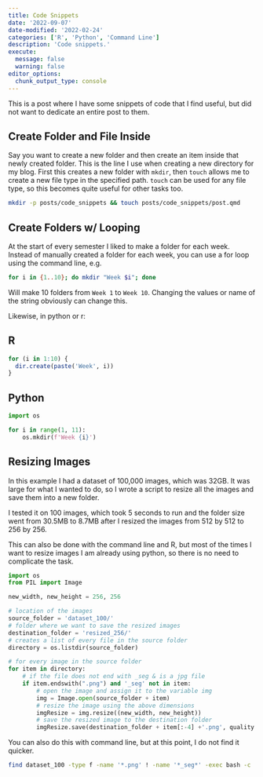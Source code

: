 ```yaml
---
title: Code Snippets
date: '2022-09-07'
date-modified: '2022-02-24'
categories: ['R', 'Python', 'Command Line']
description: 'Code snippets.'
execute: 
  message: false
  warning: false
editor_options: 
  chunk_output_type: console
---
```


This is a post where I have some snippets of code that I find useful, but did not want to dedicate an entire post to them.

## Create Folder and File Inside

Say you want to create a new folder and then create an item inside that newly created folder. This is the line I use when creating a new directory for my blog. First this creates a new folder with `mkdir`, then `touch` allows me to create a new file type in the specified path. `touch` can be used for any file type, so this becomes quite useful for other tasks too.

```bash
mkdir -p posts/code_snippets && touch posts/code_snippets/post.qmd
```

## Create Folders w/ Looping

At the start of every semester I liked to make a folder for each week. Instead of manually created a folder for each week, you can use a for loop using the command line, e.g. 

```bash
for i in {1..10}; do mkdir "Week $i"; done
```

Will make 10 folders from `Week 1` to `Week 10`. Changing the values or name of the string obviously can change this. 

Likewise, in python or r:

::: panel-tabset
## R

```r
for (i in 1:10) {
  dir.create(paste('Week', i))
}
```

## Python

```python
import os

for i in range(1, 11):
    os.mkdir(f'Week {i}')
```
:::

## Resizing Images

In this example I had a dataset of 100,000 images, which was 32GB. It was large for what I wanted to do, so I wrote a script to resize all the images and save them into a new folder. 

I tested it on 100 images, which took 5 seconds to run and the folder size went from 30.5MB to 8.7MB after I resized the images from 512 by 512 to 256 by 256.

::: {.column-margin}
This can also be done with the command line and R, but most of the times I want to resize images I am already using python, so there is no need to complicate the task. 
:::

```python
import os
from PIL import Image

new_width, new_height = 256, 256

# location of the images
source_folder = 'dataset_100/'
# folder where we want to save the resized images
destination_folder = 'resized_256/'
# creates a list of every file in the source folder
directory = os.listdir(source_folder)

# for every image in the source folder    
for item in directory:
    # if the file does not end with _seg & is a jpg file
    if item.endswith(".png") and '_seg' not in item:
        # open the image and assign it to the variable img
        img = Image.open(source_folder + item)
        # resize the image using the above dimensions
        imgResize = img.resize((new_width, new_height))
        # save the resized image to the destination folder
        imgResize.save(destination_folder + item[:-4] +'.png', quality = 90)
```

You can also do this with command line, but at this point, I do not find it quicker. 

```bash
find dataset_100 -type f -name '*.png' ! -name '*_seg*' -exec bash -c 'mkdir -p resized_256; convert "{}" -resize 256x256 "resized_256/$(basename "{}" .png)_resized.png"' \;
```
